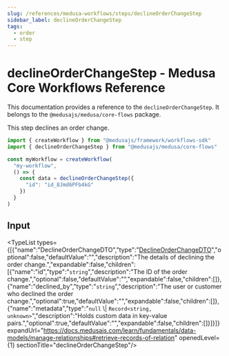 ```yaml
---
slug: /references/medusa-workflows/steps/declineOrderChangeStep
sidebar_label: declineOrderChangeStep
tags:
  - order
  - step
---
```



# declineOrderChangeStep - Medusa Core Workflows Reference

This documentation provides a reference to the `declineOrderChangeStep`. It belongs to the `@medusajs/medusa/core-flows` package.

This step declines an order change.

```ts title="src/workflows/my-workflow.ts"
import { createWorkflow } from "@medusajs/framework/workflows-sdk"
import { declineOrderChangeStep } from "@medusajs/medusa/core-flows"

const myWorkflow = createWorkflow(
  "my-workflow",
  () => {
    const data = declineOrderChangeStep({
      "id": "id_8Jmd6PFb4kG"
    })
  }
)
```
  

## Input

<TypeList types={[{"name":"DeclineOrderChangeDTO","type":"[DeclineOrderChangeDTO](../../../../../order/interfaces/order.DeclineOrderChangeDTO/page.mdx)","optional":false,"defaultValue":"","description":"The details of declining the order change.","expandable":false,"children":[{"name":"id","type":"`string`","description":"The ID of the order change.","optional":false,"defaultValue":"","expandable":false,"children":[]},{"name":"declined_by","type":"`string`","description":"The user or customer who declined the order change.","optional":true,"defaultValue":"","expandable":false,"children":[]},{"name":"metadata","type":"`null` \\| `Record<string, unknown>`","description":"Holds custom data in key-value pairs.","optional":true,"defaultValue":"","expandable":false,"children":[]}]}]} expandUrl="https://docs.medusajs.com/learn/fundamentals/data-models/manage-relationships#retrieve-records-of-relation" openedLevel={1} sectionTitle="declineOrderChangeStep"/>
